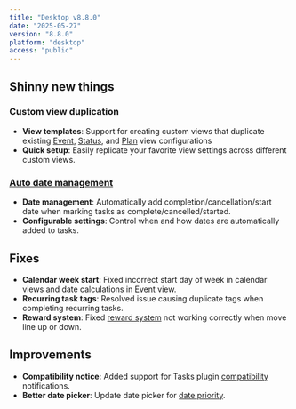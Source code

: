 ```yaml
---
title: "Desktop v8.8.0"
date: "2025-05-27"
version: "8.8.0"
platform: "desktop"
access: "public"
---
```


## Shinny new things

### Custom view duplication

- **View templates**: Support for creating custom views that duplicate existing [Event](/docs/task-view/event-view), [Status](/docs/task-view/status-view), and [Plan](/docs/task-view/plan-view) view configurations
- **Quick setup**: Easily replicate your favorite view settings across different custom views.

### [Auto date management](/docs/append-date)

- **Date management**: Automatically add completion/cancellation/start date when marking tasks as complete/cancelled/started.
- **Configurable settings**: Control when and how dates are automatically added to tasks.

## Fixes

- **Calendar week start**: Fixed incorrect start day of week in calendar views and date calculations in [Event](/docs/task-view/event-view) view.
- **Recurring task tags**: Resolved issue causing duplicate tags when completing recurring tasks.
- **Reward system**: Fixed [reward system](/docs/reward) not working correctly when move line up or down.

## Improvements

- **Compatibility notice**: Added support for Tasks plugin [compatibility](/docs/compatibility) notifications.
- **Better date picker**: Update date picker for [date priority](/docs/date-priority).
